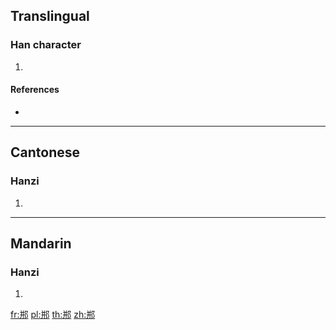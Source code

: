 {{character info/new}}
==Translingual==

===Han character===
{{Han char|rn=163|rad=邑|as=08|sn=11|four=87427|canj=TTNL}}

# {{defn|Han|sort=邑08}}

====References====
* {{Han ref|kx=1273.190|dkj=39480|dj=1772.040|hdz=63770.040|uh=90F1|ud=37105|bh=D0B7|bd=53431}}

----

==Cantonese==

===Hanzi===
{{yue-hanzi|jyut=|y=ping4}}

# {{defn|lang=yue|sort=邑08}}

----

==Mandarin==

===Hanzi===
{{cmn-hanzi|pin=[[píng]] ([[ping2]])|wg=p'ing<sup>2</sup>}}

# {{defn|lang=cmn|sort=邑08}}

[[fr:郱]]
[[pl:郱]]
[[th:郱]]
[[zh:郱]]